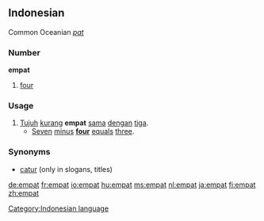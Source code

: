 ==Indonesian==
Common Oceanian ''[[pat]]''
===Number===
'''empat'''

# [[four]]

===Usage===
# [[tujuh|Tujuh]] [[kurang]] '''empat''' [[sama]] [[dengan]] [[tiga]].
#* [[seven|Seven]] [[minus]] '''[[four]]''' [[equal]]s [[three]].

===Synonyms===
* [[catur]] (only in slogans, titles)

[[Category:Indonesian language]]

[[de:empat]]
[[fr:empat]]
[[io:empat]]
[[hu:empat]]
[[ms:empat]]
[[nl:empat]]
[[ja:empat]]
[[fi:empat]]
[[zh:empat]]
